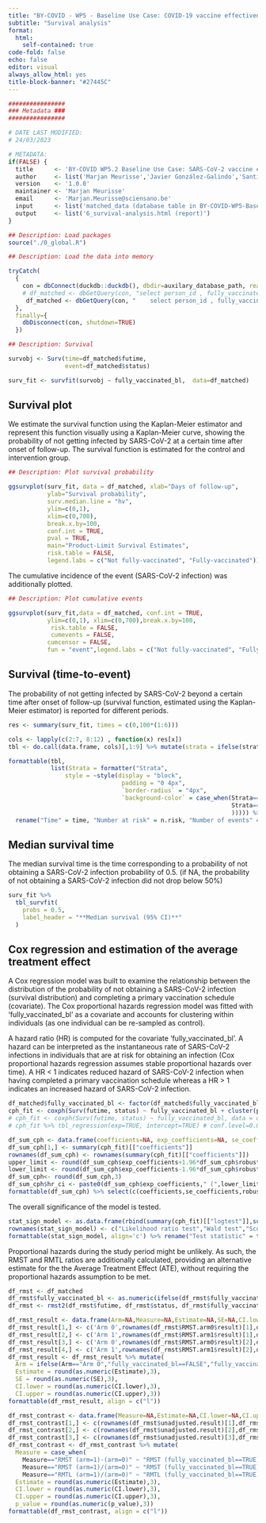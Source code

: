 ```yaml
---
title: "BY-COVID - WP5 - Baseline Use Case: COVID-19 vaccine effectiveness assessment"
subtitle: "Survival analysis"
format: 
  html:
    self-contained: true
code-fold: false
echo: false
editor: visual
always_allow_html: yes
title-block-banner: "#27445C"
---
```


```r

################
### Metadata ###
################

# DATE LAST MODIFIED:
# 24/03/2023

# METADATA: 
if(FALSE) {
  title      <- 'BY-COVID WP5.2 Baseline Use Case: SARS-CoV-2 vaccine effectiveness - analytical pipeline - imputation of missing values'
  author     <- list('Marjan Meurisse','Javier González-Galindo','Santiago Royo-Sierra','Francisco Estupiñán-Romero','Nina Van Goethem','Enrique Bernal-Delgado')
  version    <- '1.0.0'
  maintainer <- 'Marjan Meurisse'
  email      <- 'Marjan.Meurisse@sciensano.be'
  input      <- list('matched_data (database table in BY-COVID-WP5-BaselineUseCase-VE.duckdb)')
  output     <- list('6_survival-analysis.html (report)')
}

```

```r

## Description: Load packages
source("./0_global.R")

```

```r

## Description: Load the data into memory

tryCatch(
  {
    con = dbConnect(duckdb::duckdb(), dbdir=auxilary_database_path, read_only=FALSE)
    # df_matched <- dbGetQuery(con, "select person_id , fully_vaccinated_bl,subclass ,CAST(status as INTEGER) as status, futime from matched_data where status is not null")
     df_matched <- dbGetQuery(con, "	select person_id , fully_vaccinated_bl ,CAST(status as INTEGER) as status, futime  from main.matched_data")
  },
  finally={
    dbDisconnect(con, shutdown=TRUE)
  })


```

```r

## Description: Survival 

survobj <- Surv(time=df_matched$futime,
                event=df_matched$status)

surv_fit <- survfit(survobj ~ fully_vaccinated_bl,  data=df_matched)


```

## Survival plot

We estimate the survival function using the Kaplan-Meier estimator and represent this function visually using a Kaplan-Meier curve, showing the probability of not getting infected by SARS-CoV-2 at a certain time after onset of follow-up. The survival function is estimated for the control and intervention group.

```r

## Description: Plot survival probability

ggsurvplot(surv_fit, data = df_matched, xlab="Days of follow-up",
           ylab="Survival probability",
           surv.median.line = "hv",
           ylim=c(0,1),
           xlim=c(0,700),
           break.x.by=100,
           conf.int = TRUE,
           pval = TRUE,
           main="Product-Limit Survival Estimates",
           risk.table = FALSE,
           legend.labs = c("Not fully-vaccinated", "Fully-vaccinated"))


```

The cumulative incidence of the event (SARS-CoV-2 infection) was additionally plotted.

```r

## Description: Plot cumulative events

ggsurvplot(surv_fit,data = df_matched, conf.int = TRUE,
           ylim=c(0,1), xlim=c(0,700),break.x.by=100,
            risk.table = FALSE,
            cumevents = FALSE,
           cumcensor = FALSE,
           fun = "event",legend.labs = c("Not fully-vaccinated", "Fully-vaccinated"))

```

## Survival (time-to-event)

The probability of not getting infected by SARS-CoV-2 beyond a certain time after onset of follow-up (survival function, estimated using the Kaplan-Meier estimator) is reported for different periods.

```r

res <- summary(surv_fit, times = c(0,100*(1:6)))

cols <- lapply(c(2:7, 8:12) , function(x) res[x])
tbl <- do.call(data.frame, cols)[,1:9] %>% mutate(strata = ifelse(strata=="fully_vaccinated_bl=FALSE", "Not fully vaccinated", "Fully vaccinated")) %>% relocate(strata)

formattable(tbl,
            list(Strata = formatter("Strata",
                style = ~style(display = "block", 
                                padding = "0 4px", 
                                `border-radius` = "4px", 
                                `background-color` = case_when(Strata=="Not fully vaccinated" ~"#F8766D",
                                                               Strata=="Fully vaccinated" ~ "#00C1AA"
                                                               ))))) %>%
  rename("Time" = time, "Number at risk" = n.risk, "Number of events" = n.event, "Number censored" = n.censor, "Survival" = surv, "Std. error" = std.err, "Cumulative hazard" = cumhaz, "Std. error cumulative hazard" = std.chaz, "Strata" = strata) 

```

## Median survival time

The median survival time is the time corresponding to a probability of not obtaining a SARS-CoV-2 infection probability of 0.5. (if NA, the probability of not obtaining a SARS-CoV-2 infection did not drop below 50%)

```r

surv_fit %>% 
  tbl_survfit(
    probs = 0.5,
    label_header = "**Median survival (95% CI)**"
  )

```

## Cox regression and estimation of the average treatment effect

A Cox regression model was built to examine the relationship between the distribution of the probability of not obtaining a SARS-CoV-2 infection (survival distribution) and completing a primary vaccination schedule (covariate). The Cox proportional hazards regression model was fitted with 'fully_vaccinated_bl' as a covariate and accounts for clustering within individuals (as one individual can be re-sampled as control).

A hazard ratio (HR) is computed for the covariate 'fully_vaccinated_bl'. A hazard can be interpreted as the instantaneous rate of SARS-CoV-2 infections in individuals that are at risk for obtaining an infection (Cox proportional hazards regression assumes stable proportional hazards over time). A HR \< 1 indicates reduced hazard of SARS-CoV-2 infection when having completed a primary vaccination schedule whereas a HR \> 1 indicates an increased hazard of SARS-CoV-2 infection. <!-- HR = exp(β), with β the regression parameter -->

```r

df_matched$fully_vaccinated_bl <- factor(df_matched$fully_vaccinated_bl,levels = c(FALSE,TRUE))
cph_fit <- coxph(Surv(futime, status) ~ fully_vaccinated_bl + cluster(person_id), data = df_matched)
# cph_fit <- coxph(Surv(futime, status) ~ fully_vaccinated_bl, data = df_matched)
# cph_fit %>% tbl_regression(exp=TRUE, intercept=TRUE) # conf.level=0.001

```

```r

df_sum_cph <- data.frame(coefficients=NA, exp_coefficients=NA, se_coefficients=NA, robust_se=NA, z=NA, p_value=NA)
df_sum_cph[1,] <- summary(cph_fit)[["coefficients"]]
rownames(df_sum_cph) <- rownames(summary(cph_fit)[["coefficients"]])
upper_limit <- round(df_sum_cph$exp_coefficients+1.96*df_sum_cph$robust_se,3) # Adjust critical value? 95% CI?
lower_limit <- round(df_sum_cph$exp_coefficients-1.96*df_sum_cph$robust_se,3) # Adjust critical value? 95% CI?
df_sum_cph<- round(df_sum_cph,3)
df_sum_cph$hr_ci <- paste0(df_sum_cph$exp_coefficients," (",lower_limit,", ",upper_limit,")")
formattable(df_sum_cph) %>% select(c(coefficients,se_coefficients,robust_se,p_value,hr_ci)) %>% rename("Parameter estimate" = coefficients, "SE coefficient" = se_coefficients, "Robust SE" = robust_se, "P-value" = p_value, "Hazard Ratio (HR)\n(95% CI for HR)" = hr_ci) # 95% CI?

```

The overall significance of the model is tested.

```r

stat_sign_model <- as.data.frame(rbind(summary(cph_fit)[["logtest"]],summary(cph_fit)[["waldtest"]],summary(cph_fit)[["sctest"]],summary(cph_fit)[["robscore"]]))
rownames(stat_sign_model) <- c("Likelihood ratio test","Wald test","Score (logrank) test","Robust score test")
formattable(stat_sign_model, align='c') %>% rename("Test statistic" = test, "Df" = df, "P-value" = pvalue) 

```

Proportional hazards during the study period might be unlikely. As such, the RMST and RMTL ratios are additionally calculated, providing an alternative estimate for the the Average Treatment Effect (ATE), without requiring the proportional hazards assumption to be met.

```r

df_rmst <- df_matched
df_rmst$fully_vaccinated_bl <- as.numeric(ifelse(df_rmst$fully_vaccinated_bl==TRUE,1,0))
df_rmst <- rmst2(df_rmst$futime, df_rmst$status, df_rmst$fully_vaccinated_bl, tau = 365, alpha = 0.05)

```

```r

df_rmst_result <- data.frame(Arm=NA,Measure=NA,Estimate=NA,SE=NA,CI.lower=NA,CI.upper=NA)
df_rmst_result[1,] <- c('Arm 0',rownames(df_rmst$RMST.arm0$result)[1],df_rmst$RMST.arm0$result[1,])
df_rmst_result[2,] <- c('Arm 1',rownames(df_rmst$RMST.arm1$result)[1],df_rmst$RMST.arm1$result[1,])
df_rmst_result[3,] <- c('Arm 0',rownames(df_rmst$RMST.arm0$result)[2],df_rmst$RMST.arm0$result[2,])
df_rmst_result[4,] <- c('Arm 1',rownames(df_rmst$RMST.arm1$result)[2],df_rmst$RMST.arm1$result[2,])
df_rmst_result <- df_rmst_result %>% mutate(
  Arm = ifelse(Arm=="Arm 0","fully_vaccinated_bl==FALSE","fully_vaccinated_bl==TRUE"),
  Estimate = round(as.numeric(Estimate),3),
  SE = round(as.numeric(SE),3),
  CI.lower = round(as.numeric(CI.lower),3),
  CI.upper = round(as.numeric(CI.upper),3))
formattable(df_rmst_result, align = c("l"))  

```

```r

df_rmst_contrast <- data.frame(Measure=NA,Estimate=NA,CI.lower=NA,CI.upper=NA, p_value=NA)
df_rmst_contrast[1,] <- c(rownames(df_rmst$unadjusted.result)[1],df_rmst$unadjusted.result[1,])
df_rmst_contrast[2,] <- c(rownames(df_rmst$unadjusted.result)[2],df_rmst$unadjusted.result[2,])
df_rmst_contrast[3,] <- c(rownames(df_rmst$unadjusted.result)[3],df_rmst$unadjusted.result[3,])
df_rmst_contrast <- df_rmst_contrast %>% mutate(
  Measure = case_when(
    Measure=="RMST (arm=1)-(arm=0)" ~ "RMST (fully_vaccinated_bl==TRUE)-(fully_vaccinated_bl==FALSE)",
    Measure=="RMST (arm=1)/(arm=0)" ~ "RMST (fully_vaccinated_bl==TRUE)/(fully_vaccinated_bl==FALSE)",
    Measure=="RMTL (arm=1)/(arm=0)" ~ "RMTL (fully_vaccinated_bl==TRUE)/(fully_vaccinated_bl==FALSE)"),
  Estimate = round(as.numeric(Estimate),3),
  CI.lower = round(as.numeric(CI.lower),3),
  CI.upper = round(as.numeric(CI.upper),3),
  p_value = round(as.numeric(p_value),3))
formattable(df_rmst_contrast, align = c("l"))

```
